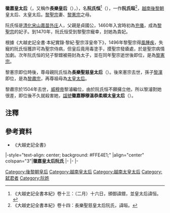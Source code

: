 '''徽嘉皇太后'''（{{vie|v='''Huy Gia hoàng thái hậu'''|hn=徽嘉皇太后}}，又稱作'''長樂皇后'''（{{vie|v='''Trường Lạc hoàng hậu'''|hn=長樂皇后}}），{{bd|1441年||1505年|4月25日（端慶元年三月二十二）<ref>《歷朝憲章類誌》卷二十一·禮儀誌·太廟殿奉事各位</ref>|}}），名'''阮氏恒'''<ref>《大越史記全書本紀》卷十三：（二月）十六日，頒御諱鏳，並皇太后諱恒。</ref>（{{vie|v='''Nguyễn Thị Hằng'''|hn=阮氏恒}}），一作'''阮氏晅'''<ref>《大越史記全書本紀》卷十四：長樂聖慈皇太后阮氏，諱晅。</ref>，[[越南|越南]][[後黎朝|後黎朝]]皇太后、太皇太后。[[黎聖宗|黎聖宗]]妻、[[黎憲宗|黎憲宗]]之母。

阮氏恒是[[清化|清化]][[宋山|宋山]][[嘉苗外庄|嘉苗外庄]]人，父親是貞國公{{link-vi|阮德忠|Nguyễn Đức Trung (tướng nhà Lê sơ)}}，1460年入宮時初為[[充儀|充儀]]，成為[[黎聖宗|黎聖宗]]的妃子。到1470年，阮氏恒受到黎聖宗寵幸，封她為貴妃。

根據《大越史記全書·本紀實錄·黎紀·聖宗淳皇帝下》，1496年黎聖宗得[[風腫疾|風腫疾]]，失寵的阮氏恒獲許可為聖宗侍病，但皇后竟用毒塗手，摸聖宗發瘡處，於是聖宗病情加劇。次年阮氏恒的兒子黎鏳被冊封為太子，並在同年聖宗逝世後即位，是為[[黎憲宗|黎憲宗]]。

黎憲宗即位時後，尊母親阮氏恒為'''長樂聖慈皇太后'''（{{vie|v='''Trường Lạc Thánh Từ hoàng thái hậu'''|hn=長樂聖慈皇太后}}）。後來憲宗去世，孫子[[黎㵮|黎㵮]]即位，是為[[黎肅宗|黎肅宗]]，再尊祖母為[[太皇太后|太皇太后]]。

黎肅宗於1504年去世，[[黎威穆帝|威穆帝]]黎濬繼位，由於阮氏恒不願擁立他，所以黎濬對她很差，即位後不久就殺害她，[[諡號|諡號]]'''徽嘉靜穆溫恭柔順太皇太后'''（{{vie|v='''Huy Gia Tĩnh Mục Ôn Cung Như Thuận Thái hoàng thái hậu'''|hn=徽嘉靜穆溫恭柔順太皇太后}}）。

==注釋==
{{reflist}}

==參考資料==
*《大越史記全書》

{{start box}}
|-style="text-align: center; background: #FFE4E1;"
|align="center" colspan="3"|'''徽嘉皇太后阮氏'''
|- 
{{s-before|[[吳氏玉瑤|光淑皇太后吳氏]]<br />（追尊）}}
{{s-title|[[越南皇后及妃嬪列表|越南後黎朝皇后]]|1470年—1497年|}} 
{{s-after|[[馮琰貴|柔徽皇太后馮氏]]<br />（追尊）}} 
|-
{{s-before|[[宣仁太后_(黎仁宗)|宣仁皇太后]]}} 
{{s-title|[[:Category:越南皇太后|越南後黎朝皇太后]]|1497年—1504年}} 
{{s-after|[[阮氏環_(黎憲宗)|莊順皇太后阮氏]]}} 
|-
{{s-none|無|}}  
{{s-title|[[:Category:越南太皇太后|越南後黎朝太皇太后]]|1504年—1505年}} 
{{s-none|無|}} 
{{end box}}

{{後黎朝皇后}}

[[Category:後黎朝皇后|Category:後黎朝皇后]]
[[Category:越南皇太后|Category:越南皇太后]]
[[Category:越南太皇太后|Category:越南太皇太后]]
[[Category:弑君者|Category:弑君者]]
[[Category:阮姓|Category:阮姓]]
